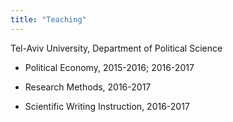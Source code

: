---
title: "Teaching"
---

Tel-Aviv University, Department of Political Science


- Political Economy, 2015-2016; 2016-2017

- Research Methods, 2016-2017

- Scientific Writing Instruction, 2016-2017